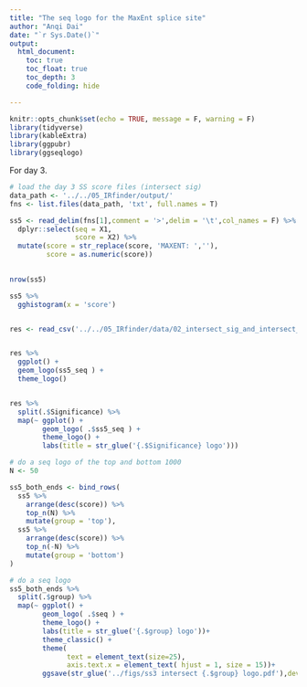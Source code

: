 ```yaml
---
title: "The seq logo for the MaxEnt splice site"
author: "Anqi Dai"
date: "`r Sys.Date()`"
output:
  html_document:
    toc: true
    toc_float: true
    toc_depth: 3
    code_folding: hide

---
```


```r
knitr::opts_chunk$set(echo = TRUE, message = F, warning = F)
library(tidyverse)
library(kableExtra)
library(ggpubr)
library(ggseqlogo) 
```

For day 3.

```r
# load the day 3 SS score files (intersect sig)
data_path <- '../../05_IRfinder/output/'
fns <- list.files(data_path, 'txt', full.names = T)

ss5 <- read_delim(fns[1],comment = '>',delim = '\t',col_names = F) %>%
  dplyr::select(seq = X1,
                score = X2) %>%
  mutate(score = str_replace(score, 'MAXENT: ',''),
         score = as.numeric(score)) 
  

nrow(ss5)

ss5 %>%
  gghistogram(x = 'score')


res <- read_csv('../../05_IRfinder/data/02_intersect_sig_and_intersect_non_sig_all_other_info.csv') 


res %>%
  ggplot() + 
  geom_logo(ss5_seq ) + 
  theme_logo() 


res %>%
  split(.$Significance) %>%
  map(~ ggplot() + 
        geom_logo( .$ss5_seq ) + 
        theme_logo() + 
        labs(title = str_glue('{.$Significance} logo')))
```

```r
# do a seq logo of the top and bottom 1000
N <- 50

ss5_both_ends <- bind_rows(
  ss5 %>%
    arrange(desc(score)) %>%
    top_n(N) %>%
    mutate(group = 'top'),
  ss5 %>%
    arrange(desc(score)) %>%
    top_n(-N) %>%
    mutate(group = 'bottom')
)
```

```r
# do a seq logo
ss5_both_ends %>%
  split(.$group) %>%
  map(~ ggplot() + 
        geom_logo( .$seq ) + 
        theme_logo() + 
        labs(title = str_glue('{.$group} logo'))+
        theme_classic() +
        theme(
              text = element_text(size=25),
              axis.text.x = element_text( hjust = 1, size = 15))+
        ggsave(str_glue('../figs/ss3 intersect {.$group} logo.pdf'),device = 'pdf', width = 18, height = 10, dpi = 300))

```



